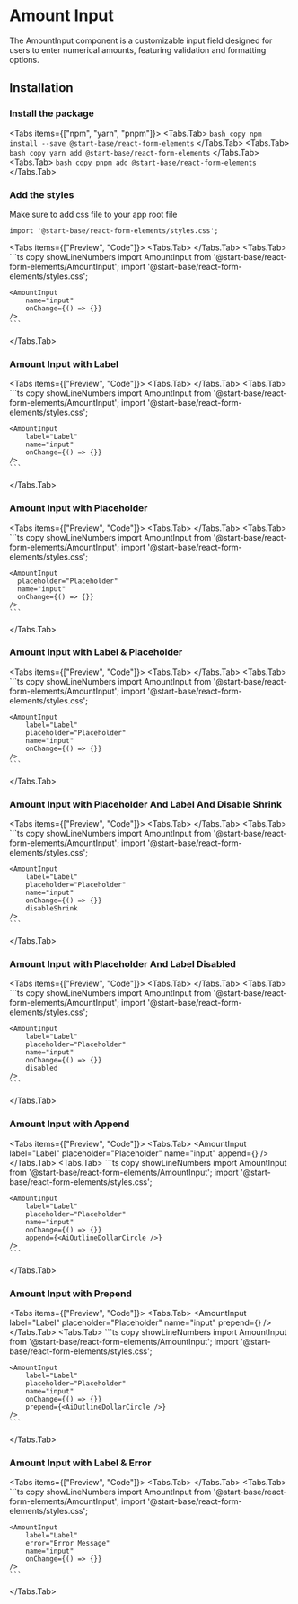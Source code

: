 

# Amount Input

The AmountInput component is a customizable input field designed for users to enter numerical amounts, featuring validation and formatting options.

<ApiReferenceButton path="form-amountinput--docs" />

## Installation

<Steps>

### Install the package

<Tabs items={["npm", "yarn", "pnpm"]}>
<Tabs.Tab>
    ``` bash copy
    npm install --save @start-base/react-form-elements
    ```
  </Tabs.Tab>
  <Tabs.Tab>
    ``` bash copy
    yarn add @start-base/react-form-elements
    ```
  </Tabs.Tab>
  <Tabs.Tab>
    ``` bash copy
    pnpm add @start-base/react-form-elements
    ```
  </Tabs.Tab>
</Tabs>
 
### Add the styles
 
Make sure to add css file to your app root file

``` tsx copy
import '@start-base/react-form-elements/styles.css';
```

</Steps>

<Tabs items={["Preview", "Code"]}>
  <Tabs.Tab>
  <Preview height="200px">
  <FormOnChange>
    <AmountInput
      name="input"
    />
  </FormOnChange>
  </Preview>
  </Tabs.Tab>
  <Tabs.Tab>
    ```ts copy showLineNumbers
    import AmountInput from '@start-base/react-form-elements/AmountInput';
    import '@start-base/react-form-elements/styles.css';

    <AmountInput
        name="input"
        onChange={() => {}}
    />
    ```
  </Tabs.Tab>
</Tabs>

### Amount Input with Label

<Tabs items={["Preview", "Code"]}>
  <Tabs.Tab>
  <Preview height="200px">
      <FormOnChange>
    <AmountInput
      name="input"
      label="Label"
    />
  </FormOnChange>
    </Preview>
  </Tabs.Tab>
  <Tabs.Tab>
    ```ts copy showLineNumbers
    import AmountInput from '@start-base/react-form-elements/AmountInput';
    import '@start-base/react-form-elements/styles.css';

    <AmountInput
        label="Label"
        name="input"
        onChange={() => {}}
    />
    ```
  </Tabs.Tab>
</Tabs>

### Amount Input with Placeholder

<Tabs items={["Preview", "Code"]}>
  <Tabs.Tab>
   <Preview height="200px">
          <FormOnChange>
    <AmountInput
      name="input"
      placeholder="Placeholder"
    />
  </FormOnChange>
   </Preview>
  </Tabs.Tab>
  <Tabs.Tab>
    ```ts copy showLineNumbers
    import AmountInput from '@start-base/react-form-elements/AmountInput';
    import '@start-base/react-form-elements/styles.css';

    <AmountInput
      placeholder="Placeholder"
      name="input"
      onChange={() => {}}
    />
    ```
  </Tabs.Tab>
</Tabs>

### Amount Input with Label & Placeholder

<Tabs items={["Preview", "Code"]}>
  <Tabs.Tab>
   <Preview height="200px">
  <FormOnChange>
    <AmountInput
      name="input"
     label="Label"
        placeholder="Placeholder"
    />
  </FormOnChange>
   </Preview>
  </Tabs.Tab>
  <Tabs.Tab>
    ```ts copy showLineNumbers
    import AmountInput from '@start-base/react-form-elements/AmountInput';
    import '@start-base/react-form-elements/styles.css';

    <AmountInput
        label="Label"
        placeholder="Placeholder"
        name="input"
        onChange={() => {}}
    />
    ```
  </Tabs.Tab>
</Tabs>

### Amount Input with Placeholder And Label And Disable Shrink

<Tabs items={["Preview", "Code"]}>
  <Tabs.Tab>
   <Preview height="200px">
    <FormOnChange>
    <AmountInput
      name="input"
     label="Label"
        placeholder="Placeholder"
        disableShrink
    />
  </FormOnChange>
   </Preview>
  </Tabs.Tab>
  <Tabs.Tab>
    ```ts copy showLineNumbers
    import AmountInput from '@start-base/react-form-elements/AmountInput';
    import '@start-base/react-form-elements/styles.css';

    <AmountInput
        label="Label"
        placeholder="Placeholder"
        name="input"
        onChange={() => {}}
        disableShrink
    />
    ```
  </Tabs.Tab>
</Tabs>

### Amount Input with Placeholder And Label Disabled

<Tabs items={["Preview", "Code"]}>
  <Tabs.Tab>
   <Preview height="200px">
        <FormOnChange>
    <AmountInput
      name="input"
     label="Label"
        placeholder="Placeholder"
        disabled
    />
  </FormOnChange>
   </Preview>
  </Tabs.Tab>
  <Tabs.Tab>
    ```ts copy showLineNumbers
    import AmountInput from '@start-base/react-form-elements/AmountInput';
    import '@start-base/react-form-elements/styles.css';

    <AmountInput
        label="Label"
        placeholder="Placeholder"
        name="input"
        onChange={() => {}}
        disabled
    />
    ```
  </Tabs.Tab>
</Tabs>

### Amount Input with Append

<Tabs items={["Preview", "Code"]}>
  <Tabs.Tab>
   <Preview height="200px">
            <FormOnChange>
    <AmountInput
     label="Label"
        placeholder="Placeholder"
        name="input"
        append={<AiOutlineDollarCircle />}
    />
  </FormOnChange>
   </Preview>
  </Tabs.Tab>
  <Tabs.Tab>
    ```ts copy showLineNumbers
    import AmountInput from '@start-base/react-form-elements/AmountInput';
    import '@start-base/react-form-elements/styles.css';
  
    <AmountInput
        label="Label"
        placeholder="Placeholder"
        name="input"
        onChange={() => {}}
        append={<AiOutlineDollarCircle />}
    />
    ```
  </Tabs.Tab>
</Tabs>

### Amount Input with Prepend

<Tabs items={["Preview", "Code"]}>
  <Tabs.Tab>
   <Preview height="200px">
      <FormOnChange>
    <AmountInput
     label="Label"
        placeholder="Placeholder"
        name="input"
        prepend={<AiOutlineDollarCircle />}
    />
      </FormOnChange>
  </Preview>
  </Tabs.Tab>
  <Tabs.Tab>
    ```ts copy showLineNumbers
    import AmountInput from '@start-base/react-form-elements/AmountInput';
    import '@start-base/react-form-elements/styles.css';

    <AmountInput
        label="Label"
        placeholder="Placeholder"
        name="input"
        onChange={() => {}}
        prepend={<AiOutlineDollarCircle />}
    />
    ```
  </Tabs.Tab>
</Tabs>

### Amount Input with Label & Error

<Tabs items={["Preview", "Code"]}>
  <Tabs.Tab>
   <Preview height="200px">
     <FormOnChange>
    <AmountInput
        label="Label"
        error="Error Message"
        name="input"
    />
      </FormOnChange>
  </Preview>
  </Tabs.Tab>
  <Tabs.Tab>
    ```ts copy showLineNumbers
    import AmountInput from '@start-base/react-form-elements/AmountInput';
    import '@start-base/react-form-elements/styles.css';

    <AmountInput
        label="Label"
        error="Error Message"
        name="input"
        onChange={() => {}}
    />
    ```
  </Tabs.Tab>
</Tabs>
